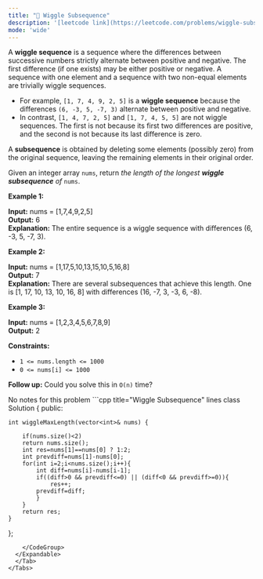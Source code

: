 ```yaml
---
title: "🧀 Wiggle Subsequence"
description: '[leetcode link](https://leetcode.com/problems/wiggle-subsequence/description/)'
mode: 'wide'
---
```

<Tabs>
  <Tab title="Question" icon="circle-question" iconType="regular">
    <Card>
      <p>A <strong>wiggle sequence</strong> is a sequence where the differences between successive numbers strictly alternate between positive and negative. The first difference (if one exists) may be either positive or negative. A sequence with one element and a sequence with two non-equal elements are trivially wiggle sequences.</p>  <ul>  <li>For example, <code>[1, 7, 4, 9, 2, 5]</code> is a <strong>wiggle sequence</strong> because the differences <code>(6, -3, 5, -7, 3)</code> alternate between positive and negative.</li>  <li>In contrast, <code>[1, 4, 7, 2, 5]</code> and <code>[1, 7, 4, 5, 5]</code> are not wiggle sequences. The first is not because its first two differences are positive, and the second is not because its last difference is zero.</li> </ul>  <p>A <strong>subsequence</strong> is obtained by deleting some elements (possibly zero) from the original sequence, leaving the remaining elements in their original order.</p>  <p>Given an integer array <code>nums</code>, return <em>the length of the longest <strong>wiggle subsequence</strong> of </em><code>nums</code>.</p>   <p><strong class="example">Example 1:</strong></p>   <strong>Input:</strong> nums = [1,7,4,9,2,5] <br/> <strong>Output:</strong> 6 <br/> <strong>Explanation:</strong> The entire sequence is a wiggle sequence with differences (6, -3, 5, -7, 3).   <p><strong class="example">Example 2:</strong></p>   <strong>Input:</strong> nums = [1,17,5,10,13,15,10,5,16,8] <br/> <strong>Output:</strong> 7 <br/> <strong>Explanation:</strong> There are several subsequences that achieve this length. One is [1, 17, 10, 13, 10, 16, 8] with differences (16, -7, 3, -3, 6, -8).   <p><strong class="example">Example 3:</strong></p>   <strong>Input:</strong> nums = [1,2,3,4,5,6,7,8,9] <br/> <strong>Output:</strong> 2    <p><strong>Constraints:</strong></p>  <ul>  <li><code>1 &lt;= nums.length &lt;= 1000</code></li>  <li><code>0 &lt;= nums[i] &lt;= 1000</code></li> </ul>   <p><strong>Follow up:</strong> Could you solve this in <code>O(n)</code> time?</p> 
    </Card>
  </Tab>
  <Tab title="Solution" icon="lightbulb" iconType="regular" >
    <Card>
      No notes for this problem
</Card>
  <Expandable title="code">
    <CodeGroup dropdown>
```cpp title="Wiggle Subsequence" lines
class Solution {
public:
    
	int wiggleMaxLength(vector<int>& nums) {
        
        if(nums.size()<2)
        return nums.size();
        int res=nums[1]==nums[0] ? 1:2;
        int prevdiff=nums[1]-nums[0];
        for(int i=2;i<nums.size();i++){
        	int diff=nums[i]-nums[i-1];
        	if((diff>0 && prevdiff<=0) || (diff<0 && prevdiff>=0)){
        		res++;
        	prevdiff=diff;
        	}
        }
        return res;
    }
};
```
    </CodeGroup>
  </Expandable>
  </Tab>
</Tabs>